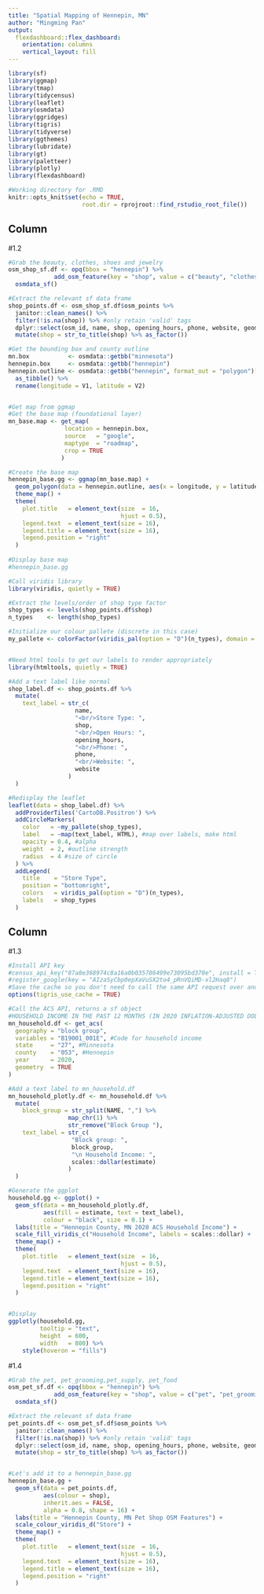 ```yaml
---
title: "Spatial Mapping of Hennepin, MN"
author: "Mingming Pan"
output: 
  flexdashboard::flex_dashboard:
    orientation: columns
    vertical_layout: fill
---
```

```r
library(sf)
library(ggmap)
library(tmap)
library(tidycensus)
library(leaflet)
library(osmdata)
library(ggridges)
library(tigris)
library(tidyverse)
library(ggthemes)
library(lubridate)
library(gt)
library(paletteer)
library(plotly)
library(flexdashboard)

#Working directory for .RMD
knitr::opts_knit$set(echo = TRUE,
                     root.dir = rprojroot::find_rstudio_root_file())
```

Column {data-width=650}
-----------------------------------------------------------------------
#1.2
```r
#Grab the beauty, clothes, shoes and jewelry
osm_shop_sf.df <- opq(bbox = "hennepin") %>%
             add_osm_feature(key = "shop", value = c("beauty", "clothes", "shoes", "jewelry")) %>%
  osmdata_sf()

#Extract the relevant sf data frame
shop_points.df <- osm_shop_sf.df$osm_points %>% 
  janitor::clean_names() %>%
  filter(!is.na(shop)) %>% #only retain 'valid' tags
  dplyr::select(osm_id, name, shop, opening_hours, phone, website, geometry) %>%
  mutate(shop = str_to_title(shop) %>% as_factor())
```

```r
#Get the bounding box and county outline
mn.box           <- osmdata::getbb("minnesota")
hennepin.box     <- osmdata::getbb("hennepin")
hennepin.outline <- osmdata::getbb("hennepin", format_out = "polygon")[[1]] %>%
  as_tibble() %>%
  rename(longitude = V1, latitude = V2)


#Get map from ggmap
#Get the base map (foundational layer)
mn_base.map <- get_map(
                location = hennepin.box,
                source   = "google",
                maptype  = "roadmap",
                crop = TRUE
               )

#Create the base map
hennepin_base.gg <- ggmap(mn_base.map) +
  geom_polygon(data = hennepin.outline, aes(x = longitude, y = latitude), colour = "black", size = 1.6, alpha = 0.1) +
  theme_map() +
  theme(
    plot.title   = element_text(size  = 16,
                                hjust = 0.5),
    legend.text  = element_text(size = 16),
    legend.title = element_text(size = 16),
    legend.position = "right"
  )
    
#Display base map
#hennepin_base.gg
```

```r
#Call viridis library  
library(viridis, quietly = TRUE)

#Extract the levels/order of shop type factor
shop_types <- levels(shop_points.df$shop)
n_types    <- length(shop_types)

#Initialize our colour pallete (discrete in this case)
my_pallete <- colorFactor(viridis_pal(option = "D")(n_types), domain = shop_types)


#Need html tools to get our labels to render appropriately
library(htmltools, quietly = TRUE)

#Add a text label like normal
shop_label.df <- shop_points.df %>%
  mutate(
    text_label = str_c(
                   name,
                   "<br/>Store Type: ",
                   shop,
                   "<br/>Open Hours: ",
                   opening_hours,
                   "<br/>Phone: ",
                   phone,
                   "<br/>Website: ",
                   website
                 )
  )

#Redisplay the leaflet
leaflet(data = shop_label.df) %>%
  addProviderTiles('CartoDB.Positron') %>% 
  addCircleMarkers(
    color   = ~my_pallete(shop_types),
    label   = ~map(text_label, HTML), #map over labels, make html
    opacity = 0.4, #alpha
    weight  = 2, #outline strength
    radius  = 4 #size of circle
  ) %>%
  addLegend(
    title    = "Store Type",
    position = "bottomright",
    colors   = viridis_pal(option = "D")(n_types),
    labels   = shop_types 
  )

```

Column {data-width=350}
-----------------------------------------------------------------------
#1.3 

```r
#Install API key
#census_api_key("87a8e368974c8a16a0b035786499e73095bd370e", install = TRUE)
#register_google(key = "AIzaSyCbp0epXaVuSX2to4_pRnVQiMD-xl2Haq8")
#Save the cache so you don't need to call the same API request over and over
options(tigris_use_cache = TRUE)

#Call the ACS API, returns a sf object
#HOUSEHOLD INCOME IN THE PAST 12 MONTHS (IN 2020 INFLATION-ADJUSTED DOLLARS)
mn_household.df <- get_acs(
  geography = "block group",
  variables = "B19001_001E", #Code for household income
  state     = "27", #Minnesota
  county    = "053", #Hennepin
  year      = 2020,
  geometry  = TRUE
)
```

```r
#Add a text label to mn_household.df
mn_household_plotly.df <- mn_household.df %>%
  mutate(
    block_group = str_split(NAME, ",") %>%
                 map_chr(1) %>%
                 str_remove("Block Group "),
    text_label = str_c(
                  "Block group: ",
                  block_group,
                  "\n Household Income: ",
                  scales::dollar(estimate)
                 )
  )

#Generate the ggplot
household.gg <- ggplot() + 
  geom_sf(data = mn_household_plotly.df, 
          aes(fill = estimate, text = text_label),
          colour = "black", size = 0.1) + 
  labs(title = "Hennepin County, MN 2020 ACS Household Income") + 
  scale_fill_viridis_c("Household Income", labels = scales::dollar) +
  theme_map() +
  theme(
    plot.title   = element_text(size  = 16,
                                hjust = 0.5),
    legend.text  = element_text(size = 16),
    legend.title = element_text(size = 16),
    legend.position = "right"
  )


#Display
ggplotly(household.gg,
         tooltip = "text",
         height  = 600,
         width   = 800) %>%
    style(hoveron = "fills")

```



#1.4
```r
#Grab the pet, pet_grooming,pet_supply, pet_food
osm_pet_sf.df <- opq(bbox = "hennepin") %>%
             add_osm_feature(key = "shop", value = c("pet", "pet_grooming", "pet_supply", "pet_food")) %>%
  osmdata_sf()

#Extract the relevant sf data frame
pet_points.df <- osm_pet_sf.df$osm_points %>% 
  janitor::clean_names() %>%
  filter(!is.na(shop)) %>% #only retain 'valid' tags
  dplyr::select(osm_id, name, shop, opening_hours, phone, website, geometry) %>%
  mutate(shop = str_to_title(shop) %>% as_factor())


#Let's add it to a hennepin_base.gg
hennepin_base.gg +
  geom_sf(data = pet_points.df,
          aes(colour = shop),
          inherit.aes = FALSE,
          alpha = 0.8, shape = 16) +
  labs(title = "Hennepin County, MN Pet Shop OSM Features") + 
  scale_colour_viridis_d("Store") +
  theme_map() +
  theme(
    plot.title   = element_text(size  = 16,
                                hjust = 0.5),
    legend.text  = element_text(size = 16),
    legend.title = element_text(size = 16),
    legend.position = "right"
  )
```













